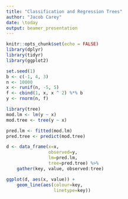 ```yaml
---
title: "Classification and Regression Trees"
author: "Jacob Carey"
date: \today
output: beamer_presentation
---
```


```r
knitr::opts_chunk$set(echo = FALSE)
library(dplyr)
library(tidyr)
library(ggplot2)
```

```r
set.seed(1)
b <- c(-1, 4, 3)
n <- 10000
x <- runif(n, -5, 5)
f <- cbind(1, x, x ^ 2) %*% b
y <- rnorm(n, f)

library(tree)
mod.lm <- lm(y ~ x)
mod.tree <- tree(y ~ x)

pred.lm <- fitted(mod.lm)
pred.tree <- predict(mod.tree)

d <- data_frame(x=x, 
                observed=y, 
                lm=pred.lm, 
                tree=pred.tree) %>% 
    gather(key, value, observed:tree)

ggplot(d, aes(x, value)) + 
    geom_line(aes(colour=key,
                  linetype=key))
```
